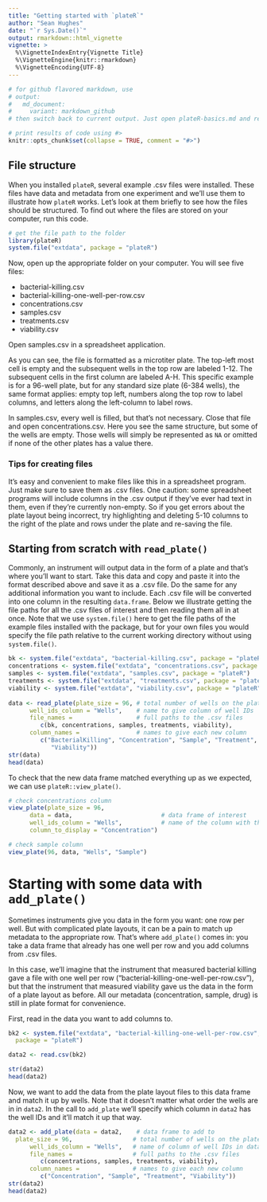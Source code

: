 ```yaml
---
title: "Getting started with `plateR`"
author: "Sean Hughes"
date: "`r Sys.Date()`"
output: rmarkdown::html_vignette
vignette: >
  %\VignetteIndexEntry{Vignette Title}
  %\VignetteEngine{knitr::rmarkdown}
  %\VignetteEncoding{UTF-8}
---
```

```r
# for github flavored markdown, use 
# output:
#   md_document:
#     variant: markdown_github
# then switch back to current output. Just open plateR-basics.md and resave to update time stamp

# print results of code using #>
knitr::opts_chunk$set(collapse = TRUE, comment = "#>")
```


## File structure 

When you installed `plateR`, several example .csv files were installed. These files have data and metadata from one experiment and we'll use them to illustrate how `plateR` works. Let's look at them briefly to see how the files should be structured. To find out where the files are stored on your computer, run this code.   

```r
# get the file path to the folder
library(plateR)
system.file("extdata", package = "plateR")
```

Now, open up the appropriate folder on your computer. You will see five files: 

- bacterial-killing.csv
- bacterial-killing-one-well-per-row.csv
- concentrations.csv
- samples.csv
- treatments.csv
- viability.csv

Open samples.csv in a spreadsheet application. 

As you can see, the file is formatted as a microtiter plate. The top-left most cell is empty and the subsequent wells in the top row are labeled 1-12. The subsequent cells in the first column are labeled A-H. This specific example is for a 96-well plate, but for any standard size plate (6-384 wells), the same format applies: empty top left, numbers along the top row to label columns, and letters along the left-column to label rows. 

In samples.csv, every well is filled, but that's not necessary. Close that file and open concentrations.csv. Here you see the same structure, but some of the wells are empty. Those wells will simply be represented as `NA` or omitted if none of the other plates has a value there. 

### Tips for creating files
It's easy and convenient to make files like this in a spreadsheet program. Just make sure to save them as .csv files. One caution: some spreadsheet programs will include columns in the .csv output
if they've ever had text in them, even if they're currently non-empty. So if you get errors about the plate layout being incorrect, try highlighting and deleting 5-10 columns to the right of the plate and rows under the plate and re-saving the file. 

## Starting from scratch with `read_plate()`
Commonly, an instrument will output data in the form of a plate and that's where you'll want to start. Take this data and copy and paste it into the format described above and save it as a .csv file. Do the same for any additional information you want to include. Each .csv file will be converted into one column in the resulting `data.frame`. Below we illustrate getting the file paths for all the .csv files of interest and then reading them all in at once. Note that we use `system.file()` here to get the file paths of the example files installed with the package, but for your own files you would specify the file path relative to the current working directory without using `system.file()`.

```r
bk <- system.file("extdata", "bacterial-killing.csv", package = "plateR")
concentrations <- system.file("extdata", "concentrations.csv", package = "plateR")
samples <- system.file("extdata", "samples.csv", package = "plateR")
treatments <- system.file("extdata", "treatments.csv", package = "plateR")
viability <- system.file("extdata", "viability.csv", package = "plateR")
   
data <- read_plate(plate_size = 96, # total number of wells on the plate
      well_ids_column = "Wells",    # name to give column of well IDs
      file_names =                  # full paths to the .csv files
         c(bk, concentrations, samples, treatments, viability), 
      column_names =                # names to give each new column
         c("BacterialKilling", "Concentration", "Sample", "Treatment", 
            "Viability"))
str(data)
head(data)
```

To check that the new data frame matched everything up as we expected, we can use `plateR::view_plate()`. 

```r
# check concentrations column
view_plate(plate_size = 96, 
      data = data,                         # data frame of interest
      well_ids_column = "Wells",           # name of the column with the well IDs
      column_to_display = "Concentration")   

# check sample column
view_plate(96, data, "Wells", "Sample")
```


# Starting with some data with `add_plate()`
Sometimes instruments give you data in the form you want: one row per well. But with complicated plate layouts, it can be a pain to match up metadata to the appropriate row. That's where `add_plate()` comes in: you take a data frame that already has one well per row and you add columns from .csv files.

In this case, we'll imagine that the instrument that measured bacterial killing gave a file with one well per row ("bacterial-killing-one-well-per-row.csv"), but that the instrument that measured viability gave us the data in the form of a plate layout as before. All our metadata (concentration, sample, drug) is still in plate format for convenience.  

First, read in the data you want to add columns to.
```r
bk2 <- system.file("extdata", "bacterial-killing-one-well-per-row.csv", 
  package = "plateR")

data2 <- read.csv(bk2)

str(data2)
head(data2)
```

Now, we want to add the data from the plate layout files to this data frame and match it up by wells. Note that it doesn't matter what order the wells are in in `data2`. In the call to `add_plate` we'll specify which column in `data2` has the well IDs and it'll match it up that way. 

```r
data2 <- add_plate(data = data2,    # data frame to add to    
  plate_size = 96,                 # total number of wells on the plate
      well_ids_column = "Wells",   # name of column of well IDs in data frame
      file_names =                 # full paths to the .csv files
         c(concentrations, samples, treatments, viability), 
      column_names =               # names to give each new column
         c("Concentration", "Sample", "Treatment", "Viability"))
str(data2)
head(data2)
```